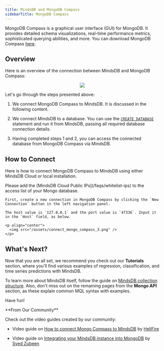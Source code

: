 ```yaml
---
title: MindsDB and MongoDB Compass
sidebarTitle: MongoDB Compass
---
```


MongoDB Compass is a graphical user interface (GUI) for MongoDB. It provides detailed schema visualizations, real-time performance metrics, sophisticated querying abilities, and more. You can download MongoDB Compass [here](https://www.mongodb.com/try/download/compass).

## Overview

Here is an overview of the connection between MindsDB and MongoDB Compass:

<p align="center">
  <img src="/assets/connect_mongo_compass.png" />
</p>

Let's go through the steps presented above:

1. We connect MongoDB Compass to MindsDB. It is discussed in the following content.

2. We connect MindsDB to a database. You can use the [`CREATE DATABASE`](/sql/create/databases) statement and run it from MindsDB, passing all required database connection details.

3. Having completed steps 1 and 2, you can access the connected database from MongoDB Compass via MindsDB.

## How to Connect

Here is how to connect MongoDB Compass to MindsDB using either MindsDB Cloud or local installation.

<Info>
Please add the [MindsDB Cloud Public IPs](/faqs/whitelist-ips) to the access list of your Mongo database.
</Info>

<Tabs>

  <Tab title= "Local MindsDB">
  
    First, create a new connection in MongoDB Compass by clicking the `New Connection` button in the left navigation panel.

    The host value is `127.0.0.1` and the port value is `47336`. Input it in the `Host` field, as below.

    <p align="center">
      <img src="/assets/connect_mongo_compass_3.png" />
    </p>

  </Tab>

</Tabs>

## What's Next?

Now that you are all set, we recommend you check out our **Tutorials** section, where you'll find various examples of regression, classification, and time series predictions with MindsDB.

To learn more about MindsDB itself, follow the guide on [MindsDB collection structure](/mongo/collection-structure/). Also, don't miss out on the remaining pages from the **Mongo API** section, as these explain common MQL syntax with examples.

Have fun!

<Tip>
**From Our Community**

Check out the video guides created by our community:

- Video guide on [How to connect Mongo Compass to MindsDB](https://youtube.com/video/ziRxRHvuSJc)
  by [HellFire](https://github.com/Artemis6969)

- Video guide on [Integrating your MindsDB instance into MongoDB](https://www.youtube.com/watch?v=xwUGBbNkyks)
  by [Syed Zubeen](https://github.com/syedzubeen)
</Tip>
